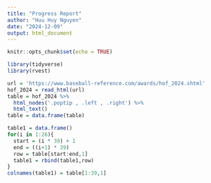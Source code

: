 ```yaml
---
title: "Progress Report"
author: "Huu Huy Nguyen"
date: "2024-12-09"
output: html_document
---
```


```r
knitr::opts_chunk$set(echo = TRUE)
```

```r
library(tidyverse)
library(rvest)

url = 'https://www.baseball-reference.com/awards/hof_2024.shtml'
hof_2024 = read_html(url)
table = hof_2024 %>% 
  html_nodes('.poptip , .left , .right') %>% 
  html_text()
table = data.frame(table)

table1 = data.frame()
for(i in 1:26){
  start = (i * 39) + 1
  end = ((i+1) * 39)
  row = table[start:end,1]
  table1 = rbind(table1,row)
}
colnames(table1) = table[1:39,1]
```

